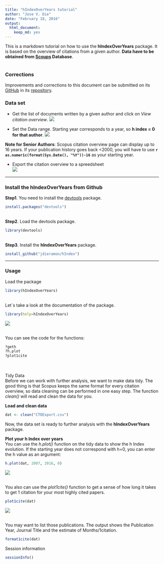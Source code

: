 ```yaml
---
title: "hIndexOverYears tutorial"
author: "Jose V. Die"
date: "February 18, 2016"
output: 
  html_document: 
    keep_md: yes
---
```

  
This is a markdown tutorial on how to use the **hIndexOverYears** package. It is based on the overview of citations from a given author. **Data have to be obtained
from [Scoups](www.scopus.com) Database**.  
<br>  
  
### Corrections

Improvements and corrections to this document can be submitted on its [GitHub](https://github.com/jdieramon/hIndex/blob/master/tutorial.Rmd) in its [repository](https://github.com/jdieramon/hIndex).

### Data set
* Get the list of documents written by a given author and click on *View citation overview*.
![](figures/fig1.png)
  

* Set the Data range. Starting year corresponds to a year, so **h index = 0 for that author**. 
![](figures/fig2.png)
  
**Note for Senior Authors**: Scopus citation overview page can display up to 16 years. If your publication history goes back <2000, you will have to use **`r as.numeric(format(Sys.Date(), "%Y"))-16`** as your starting year.  

* Export the citation overview to a spreedsheet  
![](figures/fig3.png)

***
  
### Install the hIndexOverYears from Github
**Step1**. You need to install the [devtools](https://github.com/hadley/devtools) package.
```r
install.packages("devtools")
```
<br>
**Step2**. Load the devtools package.
```r
library(devtools)
```
<br>
**Step3**. Install the **hIndexOverYears** package. 
```r
install_github("jdieramon/hIndex")
```

***
  
### Usage
Load the package
```r
library(hIndexOverYears)
```

<br>
Let´s take a look at the documentation of the package.
```r
library(help=hIndexOverYears)
```
![](figures/fig4.png)

<br>
You can see the code for the functions:
```r
?geth
?h.plot
?plot1cite
```

<br>  
Tidy Data  
Before we can work with further analysis, we want to make data tidy. The good thing is that Scopus keeps the same format for every citation overview, so data cleaning can be performed in one easy step. The function *clean()*  will read and clean the data for you.

**Load and clean data**
```r
dat <- clean("CTOExport.csv")
```

Now, the data set is ready to further analysis with the **hIndexOverYears** package. 
    
  
**Plot your h Index over years**  
You can use the *h.plot()* function on the tidy data to show the h Index evolution. If the starting year does not correspond with h=0, you can enter the h value as an argument:
```r
h.plot(dat, 2007, 2016, 0)
```
![](figures/Rplot.png)

<br>
You also can use the *plot1cite()* function to get a sense of how long it takes to get 1 citation for your most highly cited papers. 
```r
plot1cite(dat)
```
![](figures/fig5.png) 

<br>
You may want to list those publications. The output shows the Publication Year, Journal Title and the estimate of Months/1citation.
```r
format1cite(dat)
```
  
  Session information
```r
sessionInfo()
```
